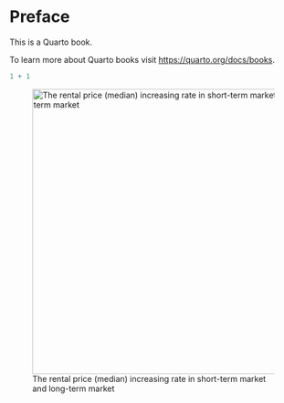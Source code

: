 # Preface {.unnumbered}

This is a Quarto book.

To learn more about Quarto books visit <https://quarto.org/docs/books>.

```r
1 + 1
```

![The rental price (median) increasing rate in short-term market and long-term market](figure1.png){width=500}